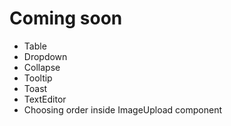 
<Meta
  title="Home/Coming soon"
/>

# Coming soon

- Table
- Dropdown
- Collapse
- Tooltip
- Toast
- TextEditor
- Choosing order inside ImageUpload component